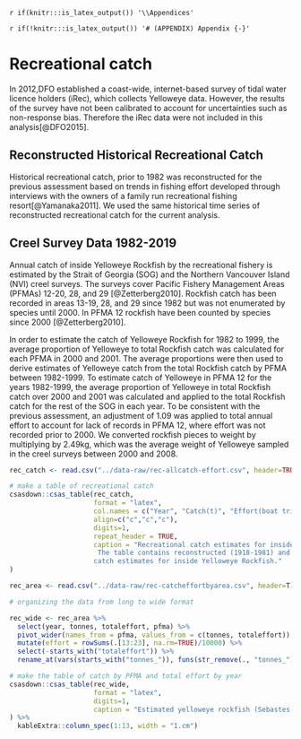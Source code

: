 \newpage

`r if(knitr:::is_latex_output()) '\\Appendices'`

`r if(!knitr:::is_latex_output()) '# (APPENDIX) Appendix {-}'`

# Recreational catch
In 2012,DFO established a coast-wide, internet-based survey of tidal water licence holders (iRec), which collects Yelloweye data. However, the results of the survey have not been calibrated to account for uncertainties such as non-response bias. Therefore the iRec data were not included in this analysis[@DFO2015].

## Reconstructed Historical Recreational Catch

Historical recreational catch, prior to 1982 was reconstructed for the previous assessment based on trends in fishing effort developed through interviews with the owners of a family run recreational fishing resort[@Yamanaka2011]. We used the same historical time series of reconstructed recreational catch for the current analysis. 

## Creel Survey Data 1982-2019

<!-- as in Yamanaka et al. 2011, we calculated the proportion of YE in all rockfish catch by PFMA in 2000 and 2001. We then used these proportions to convert "ROCKFISHES' to Yelloweye for the data from 1982-1999.  
PFMA 12  : No surveys here prior to 2000, so no historical ROCKFISH catch data
For PFMA 12: Use proportion of YE catch in PFMA 12 compared to all of Strait of Georgia for 2000 and 2001 -->
Annual catch of inside Yelloweye Rockfish by the recreational fishery is estimated by the Strait of Georgia (SOG) and the Northern Vancouver Island (NVI) creel surveys. The surveys cover Pacific Fishery Management Areas (PFMAs) 12-20, 28, and 29 [@Zetterberg2010]. Rockfish catch has been recorded in areas 13-19, 28, and 29 since 1982 but was not enumerated by species until 2000. In PFMA 12 rockfish have been counted by species since 2000 [@Zetterberg2010].

In order to estimate the catch of Yelloweye Rockfish for 1982 to 1999, the average proportion of Yelloweye to total Rockfish catch was calculated for each PFMA in 2000 and 2001. The average proportions were then used to derive estimates of Yelloweye catch from the total Rockfish catch by PFMA between 1982-1999. To estimate catch of Yelloweye in PFMA 12 for the years 1982-1999, the average proportion of Yelloweye in total Rockfish catch over 2000 and 2001 was calculated and applied to the total Rockfish catch for the rest of the SOG in each year. To be consistent with the previous assessment, an adjustment of 1.09 was applied to total annual effort to account for lack of records in PFMA 12, where effort was not recorded prior to 2000. We converted rockfish pieces to weight by multiplying by 2.49kg, which was the average weight of Yelloweye sampled in the creel surveys between 2000 and 2008. 

\newpage
```r

rec_catch <- read.csv("../data-raw/rec-allcatch-effort.csv", header=TRUE) 

# make a table of recreational catch
csasdown::csas_table(rec_catch,
                     format = "latex",
                     col.names = c("Year", "Catch(t)", "Effort(boat trips)"),
                     align=c("c","c","c"),
                     digits=1,
                     repeat_header = TRUE,
                     caption = "Recreational catch estimates for inside Yelloweye Rockfish.
                      The table contains reconstructed (1918-1981) and modern (1982-2019) 
                     catch estimates for inside Yelloweye Rockfish."
) 
```

\newpage
```r

rec_area <- read.csv("../data-raw/rec-catcheffortbyarea.csv", header=T)

# organizing the data from long to wide format

rec_wide <- rec_area %>% 
  select(year, tonnes, totaleffort, pfma) %>% 
  pivot_wider(names_from = pfma, values_from = c(tonnes, totaleffort)) %>% 
  mutate(effort = rowSums(.[13:23], na.rm=TRUE)/10000) %>% 
  select(-starts_with("totaleffort")) %>% 
  rename_at(vars(starts_with("tonnes_")), funs(str_remove(., "tonnes_")))

# make the table of catch by PFMA and total effort by year
csasdown::csas_table(rec_wide,
                     format = "latex",
                     digits=1,
                     caption = "Estimated yelloweye rockfish (Sebastes ruberrimus) recreational catch in tonnes from the inside Strait of Georgia creel survey by statistical area (PFMA) and total effort in 10,000 boat trips by year from 1982 to 2019.Numbers of fish were converted to weight using 2.49 kg (average weight of yelloweye rockfish in the creel survey 2000-2008)."
) %>% 
  kableExtra::column_spec(1:13, width = "1.cm") 
  
```

